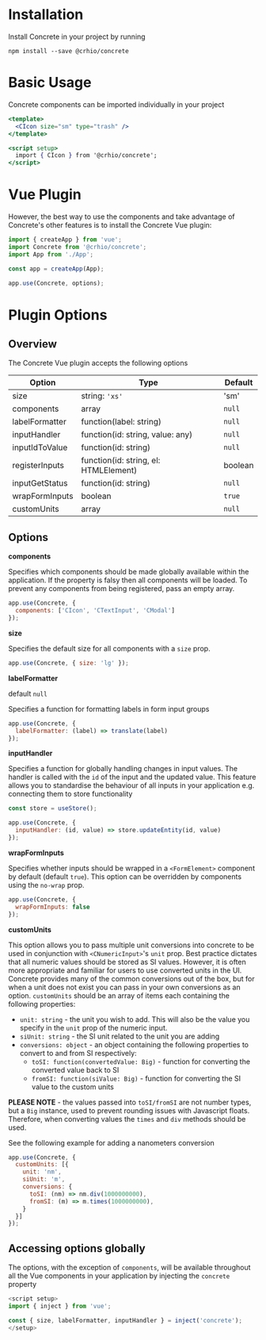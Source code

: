 
<Meta title="Concrete/Getting Started" />

# Installation

Install Concrete in your project by running

```terminal dark
npm install --save @crhio/concrete
```

# Basic Usage

Concrete components can be imported individually in your project

```jsx dark
<template>
  <CIcon size="sm" type="trash" />
</template>

<script setup>
  import { CIcon } from '@crhio/concrete';
</script>
```

# Vue Plugin

However, the best way to use the components and take advantage of Concrete's other features is to install the Concrete
Vue plugin:

```javascript dark
import { createApp } from 'vue';
import Concrete from '@crhio/concrete';
import App from './App';

const app = createApp(App);

app.use(Concrete, options);
```

# Plugin Options

## Overview

The Concrete Vue plugin accepts the following options

| Option         | Type                                               | Default |
|--------        |---------------                                     |---------|
| size           | string: <code>'xs' |'sm'|'md'|'lg'|'xl'</code> | `'sm'`  |
| components     | array                                              | `null`  |
| labelFormatter | function(label: string)                            | `null`  |
| inputHandler   | function(id: string, value: any)                   | `null`  |
| inputIdToValue | function(id: string)                               | `null`  |
| registerInputs | function(id: string, el: HTMLElement) | boolean   | `null`  |
| inputGetStatus | function(id: string)                               | `null`  |
| wrapFormInputs | boolean                                            | `true`  |
| customUnits    | array                                              | `null`  |

## Options

**components**

Specifies which components should be made globally available within the application.
If the property is falsy then all components will be loaded.
To prevent any components from being registered, pass an empty array.

```javascript dark
app.use(Concrete, {
  components: ['CIcon', 'CTextInput', 'CModal']
});
```

**size**

Specifies the default size for all components with a `size` prop.

```javascript dark
app.use(Concrete, { size: 'lg' });
```

**labelFormatter**

default `null`

Specifies a function for formatting labels in form input groups

```javascript dark
app.use(Concrete, {
  labelFormatter: (label) => translate(label)
});
```

**inputHandler**

Specifies a function for globally handling changes in input values.
The handler is called with the `id` of the input and the updated value.
This feature allows you to standardise the behaviour of all inputs in your application
e.g. connecting them to store functionality

```javascript dark
const store = useStore();

app.use(Concrete, {
  inputHandler: (id, value) => store.updateEntity(id, value)
});
```

**wrapFormInputs**

Specifies whether inputs should be wrapped in a `<FormElement>` component by default (default `true`).
This option can be overridden by components using the `no-wrap` prop.

```javascript dark
app.use(Concrete, {
  wrapFormInputs: false
});
```

**customUnits**

This option allows you to pass multiple unit conversions into concrete to be used in conjunction with `<CNumericInput>`'s `unit` prop.
Best practice dictates that all numeric values should be stored as SI values. However, it is often more appropriate and familiar for users to use converted units in the UI.
Concrete provides many of the common conversions out of the box, but for when a unit does not exist you can pass in your own conversions as an option.
`customUnits` should be an array of items each containing the following properties:

* `unit: string` - the unit you wish to add. This will also be the value you specify in the `unit` prop of the numeric input.
* `siUnit: string` - the SI unit related to the unit you are adding
* `conversions: object` - an object containing the following properties to convert to and from SI respectively:
  * `toSI: function(convertedValue: Big)` - function for converting the converted value back to SI
  * `fromSI: function(siValue: Big)` - function for converting the SI value to the custom units

**PLEASE NOTE** - the values passed into `toSI/fromSI` are not number types, but a `Big` instance, used to prevent rounding issues with Javascript floats.
Therefore, when converting values the `times` and `div` methods should be used.

See the following example for adding a nanometers conversion

```javascript dark
app.use(Concrete, {
  customUnits: [{
    unit: 'nm',
    siUnit: 'm',
    conversions: {
      toSI: (nm) => nm.div(1000000000),
      fromSI: (m) => m.times(1000000000),
    }
  }]
});
```

## Accessing options globally

The options, with the exception of `components`, will be available throughout all the Vue components in your application
by injecting the `concrete` property

```javascript dark
<script setup>
import { inject } from 'vue';

const { size, labelFormatter, inputHandler } = inject('concrete');
</setup>
```
